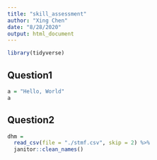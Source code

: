 ```yaml
---
title: "skill_assessment"
author: "Xing Chen"
date: "8/28/2020"
output: html_document
---
```


```r
library(tidyverse)
```

## Question1
```r
a = "Hello, World"
a
```

## Question2
```r
dhm = 
  read_csv(file = "./stmf.csv", skip = 2) %>% 
  janitor::clean_names()
```



